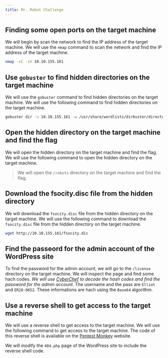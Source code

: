 ```yaml
---
title: Mr. Robot Challenge
---
```


## Finding some open ports on the target machine

We will begin by scan the network to find the IP address of the target machine. We will use the `nmap` command to scan the network and find the IP address of the target machine.

```bash
nmap -sC -sV 10.10.155.161
```

## Use `gobuster` to find hidden directories on the target machine

We will use the `gobuster` command to find hidden directories on the target machine. We will use the following command to find hidden directories on the target machine.

```bash
gobuster dir -u 10.10.155.161 -w /usr/share/wordlists/dirbuster/directory-list-2.3-medium.txt 
```

## Open the hidden directory on the target machine and find the flag

We will open the hidden directory on the target machine and find the flag. We will use the following command to open the hidden directory on the target machine.

> We will open the `/robots` directory on the target machine and find the flag.

## Download the fsocity.disc file from the hidden directory

We will download the `fsocity.disc` file from the hidden directory on the target machine. We will use the following command to download the `fsocity.disc` file from the hidden directory on the target machine.

```bash
wget http://10.10.155.161/fsocity.dic
```

## Find the passeord for the admin account of the WordPress site

To find the password for the admin account, we will go to the `/license` directory on the target machine. We will inspect the page and find some hach codes. *_We will use [CyberChef](https://gchq.github.io/CyberChef/) to decode the hash codes and find the password for the admin account._* The username and the pass are `Elliot` and `ER28-0652`. These informations are hach using the `Base64` algorithm.

## Use a reverse shell to get access to the target machine

We will use a reverse shell to get access to the target machine. We will use the following command to get access to the target machine. The code of this reverse shell is available on the [Pentest Monkey](https://github.com/pentestmonkey/php-reverse-shell/blob/master/php-reverse-shell.php) website.

We will modify the `404.php` page of the WordPress site to include the reverse shell code. 